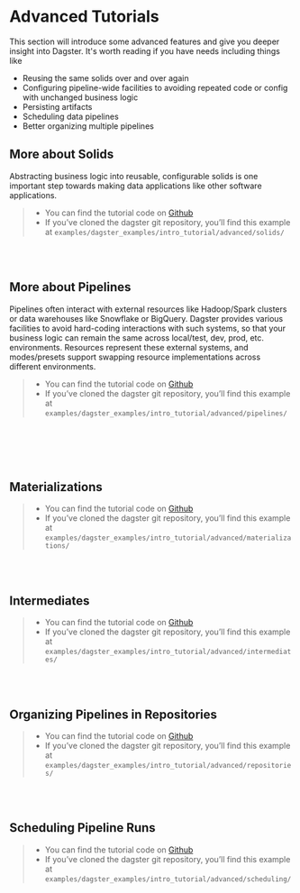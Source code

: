 



# Advanced Tutorials

This section will introduce some advanced features and give you deeper insight into Dagster. It's worth reading if you have needs including things like

- Reusing the same solids over and over again
- Configuring pipeline-wide facilities to avoiding repeated code or config with unchanged business logic
- Persisting artifacts
- Scheduling data pipelines
- Better organizing multiple pipelines

## More about Solids

Abstracting business logic into reusable, configurable solids is one
important step towards making data applications like other software
applications.

> - You can find the tutorial code on [Github](https://github.com/dagster-io/dagster/tree/master/examples/dagster_examples/intro_tutorial/advanced/solids/)
> - If you’ve cloned the dagster git repository, you’ll find this example at `examples/dagster_examples/intro_tutorial/advanced/solids/`

<ReusableSolids />
<br />

<CompositeSolids />

<br />

## More about Pipelines

Pipelines often interact with external resources like Hadoop/Spark clusters or data warehouses like Snowflake or BigQuery. Dagster provides various facilities to avoid hard-coding interactions with such systems, so that your business logic can remain the same across local/test, dev, prod, etc. environments. Resources represent these external systems, and modes/presets support swapping resource implementations across different environments.

> - You can find the tutorial code on [Github](https://github.com/dagster-io/dagster/tree/master/examples/dagster_examples/intro_tutorial/advanced/pipelines/)
> - If you’ve cloned the dagster git repository, you’ll find this example at `examples/dagster_examples/intro_tutorial/advanced/pipelines/`

<Resources />

<br />

<Modes />

<br />

<Presets />

<br />

<br />

## Materializations

> - You can find the tutorial code on [Github](https://github.com/dagster-io/dagster/tree/master/examples/dagster_examples/intro_tutorial/advanced/materializations/)
> - If you’ve cloned the dagster git repository, you’ll find this example at `examples/dagster_examples/intro_tutorial/advanced/materializations/`

<Materializations />

<br />

<br />

## Intermediates

> - You can find the tutorial code on [Github](https://github.com/dagster-io/dagster/tree/master/examples/dagster_examples/intro_tutorial/advanced/intermediates/)
> - If you’ve cloned the dagster git repository, you’ll find this example at `examples/dagster_examples/intro_tutorial/advanced/intermediates/`

<Intermediates />

<br />

<br />

## Organizing Pipelines in Repositories

> - You can find the tutorial code on [Github](https://github.com/dagster-io/dagster/tree/master/examples/dagster_examples/intro_tutorial/advanced/repositories/)
> - If you’ve cloned the dagster git repository, you’ll find this example at `examples/dagster_examples/intro_tutorial/advanced/repositories/`

<Repositories />

<br />

<br />

## Scheduling Pipeline Runs

> - You can find the tutorial code on [Github](https://github.com/dagster-io/dagster/tree/master/examples/dagster_examples/intro_tutorial/advanced/scheduling/)
> - If you’ve cloned the dagster git repository, you’ll find this example at `examples/dagster_examples/intro_tutorial/advanced/scheduling/`

<Scheduling />

<br />

<br />

